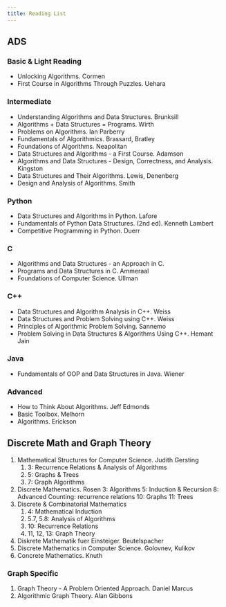 ```yaml
---
title: Reading List
---
```


## ADS

### Basic & Light Reading

* Unlocking Algorithms. Cormen
* First Course in Algorithms Through Puzzles. Uehara

### Intermediate

* Understanding Algorithms and Data Structures. Brunksill
* Algorithms + Data Structures = Programs. Wirth
* Problems on Algorithms. Ian Parberry
* Fundamentals of Algorithmics. Brassard, Bratley
* Foundations of Algorithms. Neapolitan
* Data Structures and Algorithms - a First Course. Adamson
* Algorithms and Data Structures - Design, Correctness, and Analysis. Kingston
* Data Structures and Their Algorithms. Lewis, Denenberg
* Design and Analysis of Algorithms. Smith

### Python

* Data Structures and Algorithms in Python. Lafore
* Fundamentals of Python Data Structures. (2nd ed). Kenneth Lambert
* Competitive Programming in Python. Duerr

### C

* Algorithms and Data Structures - an Approach in C. 
* Programs and Data Structures in C. Ammeraal
* Foundations of Computer Science. Ullman

### C++ 

* Data Structures and Algorithm Analysis in C++. Weiss
* Data Structures and Problem Solving using C++. Weiss
* Principles of Algorithmic Problem Solving. Sannemo
* Problem Solving in Data Structures & Algorithms Using C++. Hemant Jain

### Java

* Fundamentals of OOP and Data Structures in Java. Wiener

### Advanced 

* How to Think About Algorithms. Jeff Edmonds
* Basic Toolbox. Melhorn 
* Algorithms. Erickson


## Discrete Math and Graph Theory

1. Mathematical Structures for Computer Science. Judith Gersting
   1. 3: Recurrence Relations & Analysis of Algorithms
   2. 5: Graphs & Trees
   3. 7: Graph Algorithms
2. Discrete Mathematics. Rosen
   3: Algorithms
   5: Induction & Recursion
   8: Advanced Counting: recurrence relations
   10: Graphs 
   11: Trees
3. Discrete & Combinatorial Mathematics
   1. 4: Mathematical Induction
   2. 5.7, 5.8: Analysis of Algorithms
   3. 10: Recurrence Relations
   4. 11, 12, 13: Graph Theory
4. Diskrete Mathematik fuer Einsteiger. Beutelspacher
5. Discrete Mathematics in Computer Science. Golovnev, Kulikov
6. Concrete Mathematics. Knuth

### Graph Specific 

1. Graph Theory - A Problem Oriented Approach. Daniel Marcus
2. Algorithmic Graph Theory. Alan Gibbons